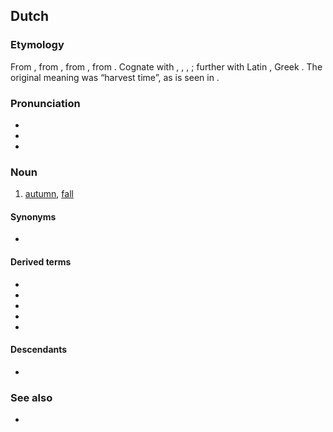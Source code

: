 ==Dutch==

===Etymology===
{{PIE root|nl|kerp}}
From {{inh|nl|dum|herfst}}, from {{inh|nl|odt|*hervist}}, from {{inh|nl|gem-pro|*harbistaz}}, from {{der|nl|ine-pro|*kerp-}}. Cognate with {{cog|de|Herbst}}, {{cog|nds|Harvst}}, {{cog|fy|hjerst}}, {{cog|en|harvest}}; further with Latin {{m|la|carpere||to [[pick]], to [[pluck]]}}, Greek {{m|grc|καρπός||fruit, harvest}}. The original meaning was “harvest time”, as is seen in {{m|nl|herfstmaand}}.

===Pronunciation===
* {{IPA|/ɦɛrfst/|[ɦɛrfst]|[ˈɦɛ.rəfst]|[h-]|lang=nl}}
* {{audio|nl-herfst.ogg|Audio (Netherlands)|lang=nl}}
* {{hyphenation|lang=nl|herfst}}

===Noun===
{{nl-noun|m|-|-}}

# [[autumn]], [[fall]]

====Synonyms====
* {{l|nl|najaar}}

====Derived terms====
* {{l|nl|herfstavond}}
* {{l|nl|herfstkleur}}
* {{l|nl|herfstmaand}}
* {{l|nl|herfstnachtevening}}
* {{l|nl|herfsttij}}

====Descendants====
* {{desc|af|herfs}}

===See also===
* {{list:seasons/nl}}